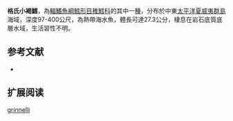{{Speciesbox
| name = 格氏小褐鱈
| image = 
| image_width = 250px
| status = NE
| status_system = iucn3.1
| trend = unknow
| genus = Physiculus
| species = grinnelli
| authority = [[Jordan_&_Jordan|Jordan & Jordan]], 1922
| synonyms = 
}}
'''格氏小褐鱈'''，為[[輻鰭魚綱|輻鰭魚綱]][[鱈形目|鱈形目]][[稚鱈科|稚鱈科]]的其中一[[種|種]]，分布於中東[[太平洋|太平洋]][[夏威夷群島|夏威夷群島]]海域，深度97-400公尺，為熱帶海水魚，體長可達27.3公分，棲息在岩石底質底層水域，生活習性不明。

==参考文献==
*{{FishBase_species|genus=Physiculus|species=grinnelli|year=2016|month=1}}

== 扩展阅读 ==
{{refbegin}}
{{wikispecies-inline|Physiculus grinnelli|格氏小褐鱈}}
{{refend}}
{{Taxonbar|from=Q2223433}}

[[Category:小褐鱈屬|grinnelli]]


{{鱈形目小作品}}